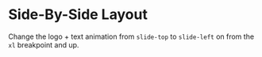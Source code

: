# Side-By-Side Layout

Change the logo + text animation from `slide-top` to `slide-left` on from the `xl` breakpoint and up.
